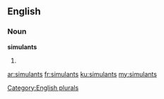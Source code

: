 ==English==

===Noun===
'''simulants'''

# {{plural of|[[simulant]]}}

[[Category:English plurals]]

[[ar:simulants]]
[[fr:simulants]]
[[ku:simulants]]
[[my:simulants]]